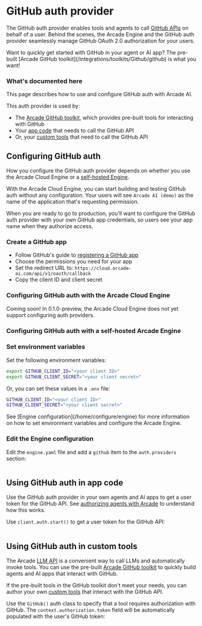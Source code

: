 # GitHub auth provider

The GitHub auth provider enables tools and agents to call [GitHub APIs](https://docs.github.com/en/rest/overview/resources-in-the-rest-api) on behalf of a user. Behind the scenes, the Arcade Engine and the GitHub auth provider seamlessly manage GitHub OAuth 2.0 authorization for your users.

<Tip>
  Want to quickly get started with GitHub in your agent or AI app? The pre-built
  [Arcade GitHub toolkit](/integrations/toolkits/Github/github) is what you
  want!
</Tip>

### What's documented here

This page describes how to use and configure GitHub auth with Arcade AI.

This auth provider is used by:

- The [Arcade GitHub toolkit](/integrations/toolkits/Github/github), which provides pre-built tools for interacting with GitHub
- Your [app code](#using-github-auth-in-app-code) that needs to call the GitHub API
- Or, your [custom tools](#using-github-auth-in-custom-tools) that need to call the GitHub API

## Configuring GitHub auth

How you configure the GitHub auth provider depends on whether you use the Arcade Cloud Engine or a [self-hosted Engine](/home/install/overview).

With the Arcade Cloud Engine, you can start building and testing GitHub auth without any configuration. Your users will see `Arcade AI (demo)` as the name of the application that's requesting permission.

When you are ready to go to production, you'll want to configure the GitHub auth provider with your own GitHub app credentials, so users see your app name when they authorize access.

### Create a GitHub app

- Follow GitHub's guide to [registering a GitHub app](https://docs.github.com/en/apps/creating-github-apps/registering-a-github-app/registering-a-github-app)
- Choose the permissions you need for your app
- Set the redirect URL to: `https://cloud.arcade-ai.com/api/v1/oauth/callback`
- Copy the client ID and client secret

### Configuring GitHub auth with the Arcade Cloud Engine

<Warning type="warning" emoji="⚠️">
  Coming soon! In 0.1.0-preview, the Arcade Cloud Engine does not yet support
  configuring auth providers.
</Warning>

### Configuring GitHub auth with a self-hosted Arcade Engine

<Steps>

### Set environment variables

Set the following environment variables:

```bash
export GITHUB_CLIENT_ID="<your client ID>"
export GITHUB_CLIENT_SECRET="<your client secret>"
```

Or, you can set these values in a `.env` file:

```bash
GITHUB_CLIENT_ID="<your client ID>"
GITHUB_CLIENT_SECRET="<your client secret>"
```

<Tip>
  See [Engine configuration](/home/configure/engine) for more information on how
  to set environment variables and configure the Arcade Engine.
</Tip>

### Edit the Engine configuration

Edit the `engine.yaml` file and add a `github` item to the `auth.providers` section:

```yaml file=<rootDir>/examples/code/integrations/github/config_provider.engine.yaml {3-5}

```

</Steps>

## Using GitHub auth in app code

Use the GitHub auth provider in your own agents and AI apps to get a user token for the GitHub API. See [authorizing agents with Arcade](/home/how-arcade-helps) to understand how this works.

Use `client.auth.start()` to get a user token for the GitHub API:

```python file=<rootDir>/examples/code/integrations/github/custom_auth.py {7-11}

```

## Using GitHub auth in custom tools

The Arcade [LLM API](/home/use-tools/call-tools-with-llms) is a convenient way to call LLMs and automatically invoke tools. You can use the pre-built [Arcade GitHub toolkit](/integrations/toolkits/Github/github) to quickly build agents and AI apps that interact with GitHub.

If the pre-built tools in the GitHub toolkit don't meet your needs, you can author your own [custom tools](/home/build-tools/create-a-toolkit) that interact with the GitHub API.

Use the `GitHub()` auth class to specify that a tool requires authorization with GitHub. The `context.authorization.token` field will be automatically populated with the user's GitHub token:

```python file=<rootDir>/examples/code/integrations/github/custom_tool.py {3-4,7,15}

```
